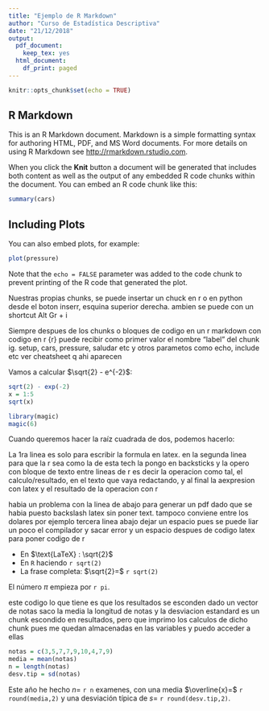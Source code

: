 ```yaml
---
title: "Ejemplo de R Markdown"
author: "Curso de Estadística Descriptiva"
date: "21/12/2018"
output:
  pdf_document: 
    keep_tex: yes
  html_document:
    df_print: paged
---
```


```r
knitr::opts_chunk$set(echo = TRUE)
```

## R Markdown

This is an R Markdown document. Markdown is a simple formatting syntax for authoring HTML, PDF, and MS Word documents. For more details on using R Markdown see <http://rmarkdown.rstudio.com>.

When you click the **Knit** button a document will be generated that includes both content as well as the output of any embedded R code chunks within the document. You can embed an R code chunk like this:


```r
summary(cars)
```



## Including Plots

You can also embed plots, for example:

```r
plot(pressure)
```

Note that the `echo = FALSE` parameter was added to the code chunk to prevent printing of the R code that generated the plot.

Nuestras propias chunks, se puede insertar un chuck en r o en python desde el boton inserr, esquina superior derecha.
ambien se puede con un shortcut Alt Gr + i

Siempre despues de los chunks o bloques de codigo en un r markdown con codigo en r {r} puede recibir como primer valor
el nombre "label" del chunk ig. setup, cars, pressure, saludar etc y otros parametos como echo, include etc ver cheatsheet q ahi aparecen

Vamos a calcular $\sqrt{2} - e^{-2}$:
```r
sqrt(2) - exp(-2)
x = 1:5
sqrt(x)
```


```r
library(magic)
magic(6)
```

Cuando queremos hacer la raíz cuadrada de dos, podemos hacerlo:

La 1ra linea es solo para escribir la formula en latex.
en la segunda linea para que la r sea como la de esta tech la pongo en backsticks y la opero con bloque de texto entre lineas de  r es decir la operacion como tal, el calculo/resultado, en el texto que vaya redactando, y al final la aexpresion con latex y el  resultado de la operacion con r

habia un problema con la linea de abajo para generar un pdf dado que se habia puesto backslash latex sin poner text. tampoco conviene entre los dolares por ejemplo tercera linea abajo dejar un espacio pues se puede liar un poco el compilador y sacar error y un espacio despues de codigo latex para poner codigo de r

- En $\text{LaTeX} : \sqrt{2}$
- En `R` haciendo `r sqrt(2)`
- La frase completa: $\sqrt{2}=$ `r sqrt(2)`

El número $\pi$ empieza por `r pi`.

este codigo lo que tiene es que los resultados se esconden dado un vector de notas saco la media la longitud de notas y la desviacion estandard es un chunk escondido en resultados, pero que imprimo los calculos de dicho chunk pues me quedan almacenadas en las variables y puedo acceder a ellas

```r
notas = c(3,5,7,7,9,10,4,7,9)
media = mean(notas)
n = length(notas)
desv.tip = sd(notas)
```

Este año he hecho $n=$ `r n` examenes, con una media $\overline{x}=$ `r round(media,2)` y una desviación típica de $s=$ `r round(desv.tip,2)`.

